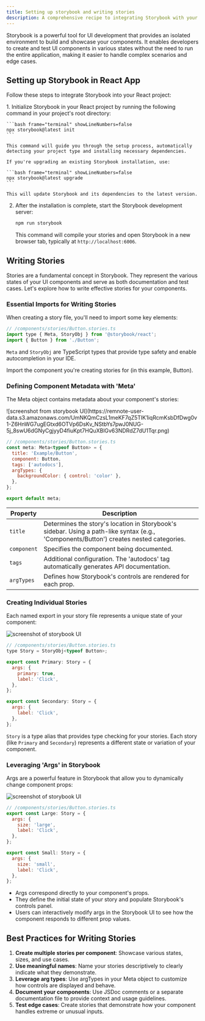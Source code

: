 ```yaml
---
title: Setting up storybook and writing stories
description: A comprehensive recipe to integrating Storybook with your React application and creating effective component stories.
---
```



Storybook is a powerful tool for UI development that provides an isolated environment to build and showcase your components. It enables developers to create and test UI components in various states without the need to run the entire application, making it easier to handle complex scenarios and edge cases.

## Setting up Storybook in React App

Follow these steps to integrate Storybook into your React project:

<Steps>
1. Initialize Storybook in your React project by running the following command in your project's root directory:
    
    ```bash frame="terminal" showLineNumbers=false
    npx storybook@latest init
    ```
    
    This command will guide you through the setup process, automatically detecting your project type and installing necessary dependencies.

    If you're upgrading an existing Storybook installation, use:
    
    ```bash frame="terminal" showLineNumbers=false
    npx storybook@latest upgrade
    ```
    
    This will update Storybook and its dependencies to the latest version.
    
2. After the installation is complete, start the Storybook development server:
    
    ```bash frame="terminal" showLineNumbers=false
    npm run storybook
    ```

    This command will compile your stories and open Storybook in a new browser tab, typically at `http://localhost:6006`.
</Steps>

## Writing Stories

Stories are a fundamental concept in Storybook. They represent the various states of your UI components and serve as both documentation and test cases. Let's explore how to write effective stories for your components.

### Essential Imports for Writing Stories

When creating a story file, you'll need to import some key elements:

```jsx
// /components/stories/Button.stories.ts
import type { Meta, StoryObj } from '@storybook/react';
import { Button } from './Button';
```
`Meta` and `StoryObj` are TypeScript types that provide type safety and enable autocompletion in your IDE.

Import the component you're creating stories for (in this example, Button).

### Defining Component Metadata with 'Meta'
The Meta object contains metadata about your component's stories:

<div class="bg-slate-900/10 text-center">
![screenshot from storybook UI](https://remnote-user-data.s3.amazonaws.com/UmNKQmCzsL1meKF7qZ5TIK1iqRcmKsbDfDwg0v1-Z6HnWG7ugEGtxd6OTVp6DsKv_NStbYs7pwJ0NUG-5j_8swU6dGNyCgjyyD4fiuKpt7HQuXBlGv63NDRdZ7dU1Tqr.png)
</div>

```jsx
// /components/stories/Button.stories.ts
const meta: Meta<typeof Button> = {
  title: 'Example/Button',
  component: Button,
  tags: ['autodocs'],
  argTypes: {
    backgroundColor: { control: 'color' },
  },
};

export default meta;
```
 | Property | Description |
 |-----|-----|
 | `title` | Determines the story's location in Storybook's sidebar. Using a path-like syntax (e.g., 'Components/Button') creates nested categories. |
 | `component` | Specifies the component being documented. |
 | `tags` | Additional configuration. The 'autodocs' tag automatically generates API documentation. |
 | `argTypes` | Defines how Storybook's controls are rendered for each prop. |


### Creating Individual Stories
Each named export in your story file represents a unique state of your component:

![screenshot of storybook UI](https://remnote-user-data.s3.amazonaws.com/LeHxXEDUbklJCD_oWNIVceN2_1biGZhIN_MgBdt6WR43cv48NTY5Ra8UFkQ44w1Yy3uDJvdCfhwzYVI0oRJLUwZ0xe7-XvyrefhSraHBTaG9FtiRyzIjauFZz0vUVaxp.png)

```jsx
// /components/stories/Button.stories.ts
type Story = StoryObj<typeof Button>;

export const Primary: Story = {
  args: {
    primary: true,
    label: 'Click',
  },
};

export const Secondary: Story = {
  args: {
    label: 'Click',
  },
};
```

`Story` is a type alias that provides type checking for your stories. Each story (like `Primary` and `Secondary`) represents a different state or variation of your component.

### Leveraging 'Args' in Storybook
Args are a powerful feature in Storybook that allow you to dynamically change component props:

![screenshot of storybook UI](https://remnote-user-data.s3.amazonaws.com/51wNsmuWjnTlmFdZgpzVPbYcVOkLukKNEpZqLrbMqHPqymLzI_v5ntnE2RfJKKiU6abKQrr8V9BQf_UqWTK0Zlz_cQM-yR76lH_mJTzSl16v4JkLXIfFtx6eMXmRm5MH.png?loading=false)

```jsx
// /components/stories/Button.stories.ts
export const Large: Story = {
  args: {
    size: 'large',
    label: 'Click',
  },
};

export const Small: Story = {
  args: {
    size: 'small',
    label: 'Click',
  },
};
```

- Args correspond directly to your component's props.
- They define the initial state of your story and populate Storybook's controls panel.
- Users can interactively modify args in the Storybook UI to see how the component responds to different prop values.

## Best Practices for Writing Stories

1. **Create multiple stories per component**: Showcase various states, sizes, and use cases.
2. **Use meaningful names**: Name your stories descriptively to clearly indicate what they demonstrate.
3. **Leverage arg types**: Use argTypes in your Meta object to customize how controls are displayed and behave.
4. **Document your components**: Use JSDoc comments or a separate documentation file to provide context and usage guidelines.
5. **Test edge cases**: Create stories that demonstrate how your component handles extreme or unusual inputs.